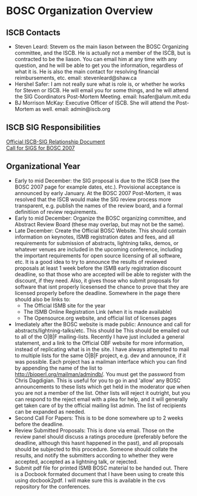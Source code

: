 =BOSC Organization Overview=

==ISCB Contacts==

* Steven Leard: Stevem os the main liason between the BOSC Organizing committee, and the ISCB.  He is actually not a member of the ISCB, but is contracted to be the liason.  You can email him at any time with any question, and he will be able to get you the information, regardless of what it is.  He is also the main contact for resolving financial reimbursements, etc.  email: stevenleard@shaw.ca
* Hershel Safer: I am not really sure what is role is, or whether he works for Steven or ISCB.  He will email you for some things, and he will attend the SIG Coordinators Post-Mortem Meeting. email: hsafer@alum.mit.edu
* BJ Morrison McKay: Executive Officer of ISCB.  She will attend the Post-Mortem as well. email: admin@iscb.org


==ISCB SIG Responsibilities==

[http://www.iscb.org/ismbeccb2007/wp-content/uploads/2006/10/iscb-sig-relation-v12.pdf Official ISCB-SIG Relationship Document]<br>
[http://www.iscb.org/ismbeccb2007/sigs/ Call for SIGS for BOSC 2007]

==Organizational Year==

* Early to mid December: the SIG proposal is due to the ISCB (see the BOSC 2007 page for example dates, etc.).  Provisional acceptance is announced by early January.  At the BOSC 2007 Post-Mortem, it was resolved that the ISCB would make the SIG review process more transparent, e.g. publish the names of the review board, and a formal definitiion of review requirements.
* Early to mid December: Organize the BOSC organizing committee, and Abstract Review Board (these may overlap, but may not be the same).  
* Late December: Create the Official BOSC Website.  This should contain information on keynotes, ISMB registration dates and fees, and all requirements for submission of abstracts, lightning talks, demos, or whatever venues are included in the upcoming conference, including the important requirements for open source licensing of all software, etc.  It is a good idea to try to announce the results of reviewed proposals at least 1 week before the ISMB early registration discount deadline, so that those who are accepted will be able to register with the discount, if they need.  Also, it gives those who submit proposals for software that isnt properly licesensed the chance to prove that they are licensed properly before the deadline.  Somewhere in the page there should also be links to:
** The Official ISMB site for the year
** The ISMB Online Registration Link (when it is made available)
** The Opensource.org website, and official list of licenses pages 
* Imediately after the BOSC website is made public: Announce and call for abstracts/lightning-talks/etc.  This should be This should be emailed out to all of the O|B|F mailing-lists.  Recently I have just included a general statement, and a link to the Official OBF website for more information, instead of replicating what is in the site.  I have always attempted to mail to multiple lists for the same O|B|F project, e.g. dev and announce, if it was possible.  Each project has a mailman interface which you can find by appending the name of the list to http://bioperl.org/mailman/admindb/. You must get the password from Chris Dagdigian.  This is useful for you to go in and 'allow' any BOSC announcements to these lists which get held in the moderator que when you are not a member of the list.  Other lists will reject it outright, but you can respond to the reject email with a plea for help, and it will generally get taken care of by the official mailing list admin.  The list of recipients can be expanded as needed.
* Second Call For Papers: This is to be done somewhere up to 2 weeks before the deadline.
* Review Submitted Proposals: This is done via email.  Those on the review panel should discuss a ratings procedure (preferably before the deadline, although this hasnt happened in the past), and all proposals should be subjected to this procedure.  Someone should collate the results, and notify the submitters according to whether they were accepted, accepted as a lightning talk, or rejected.
* Submit pdf file for printed ISMB BOSC material to be handed out.  There is a Docbook formated document that I have been using to create this using docbook2pdf.  I will make sure this is available in the cvs repository for the conferences.